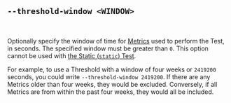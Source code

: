 ## `--threshold-window <WINDOW>`

<br />

Optionally specify the window of time for [Metrics][metric] used to perform the Test, in seconds.
The specified window must be greater than `0`.
This option cannot be used with [the Static (`static`) Test][static].

For example, to use a Threshold with a window of four weeks or `2419200` seconds,
you could write `--threshold-window 2419200`.
If there are any Metrics older than four weeks, they would be excluded.
Conversely, if all Metrics are from within the past four weeks, they would all be included.

[metric]: /docs/explanation/benchmarking/#metric

[threshold min sample size option]: #--threshold-min-sample-size-sample-size
[static]: #static
